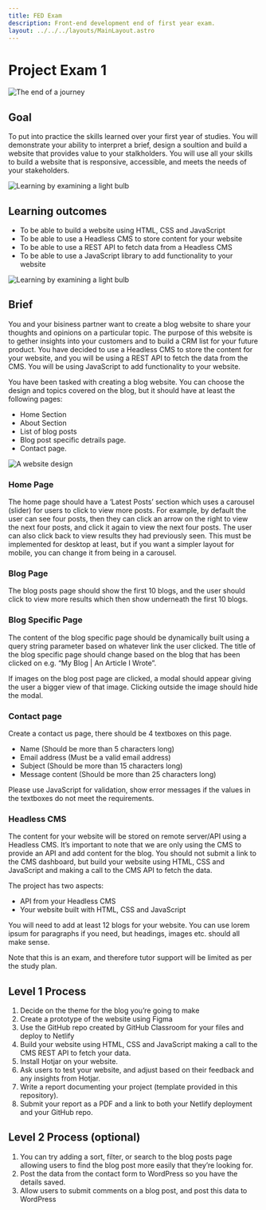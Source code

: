 ```yaml
---
title: FED Exam
description: Front-end development end of first year exam.
layout: ../../../layouts/MainLayout.astro
---
```


# Project Exam 1

![The end of a journey](/images/Seak_ZA_the_end_of_the_learning_journey_into_software_developme.png)

## Goal

To put into practice the skills learned over your first year of studies. You will demonstrate your ability to interpret a brief, design a soultion and build a website that provides value to your stalkholders. You will use all your skills to build a website that is responsive, accessible, and meets the needs of your stakeholders.

![Learning by examining a light bulb](/images/Seak_ZA_Sam_from_death_stranding_finding_high-tech_blueprints.png)

## Learning outcomes

- To be able to build a website using HTML, CSS and JavaScript
- To be able to use a Headless CMS to store content for your website
- To be able to use a REST API to fetch data from a Headless CMS
- To be able to use a JavaScript library to add functionality to your website

![Learning by examining a light bulb](/images/Seak_ZA_death_stranding_learning_lightbulb_moment_futurism.png)

## Brief

You and your bisiness partner want to create a blog website to share your thoughts and opinions on a particular topic. The purpose of this website is to gether insights into your customers and to build a CRM list for your future product. You have decided to use a Headless CMS to store the content for your website, and you will be using a REST API to fetch the data from the CMS. You will be using JavaScript to add functionality to your website.

You have been tasked with creating a blog website. You can choose the design and topics covered on the blog, but it should have at least the following pages:

- Home Section
- About Section
- List of blog posts
- Blog post specific detrails page.
- Contact page.

![A website design](/images/Seak_ZA_A_UI_website_design_of_a_norweigan_student_blog_publica-with-green.png)

### Home Page

The home page should have a ‘Latest Posts’ section which uses a carousel (slider) for users to click to view more posts. For example, by default the user can see four posts, then they can click an arrow on the right to view the next four posts, and click it again to view the next four posts. The user can also click back to view results they had previously seen. This must be implemented for desktop at least, but if you want a simpler layout for mobile, you can change it from being in a carousel.

### Blog Page

The blog posts page should show the first 10 blogs, and the user should click to view more results which then show underneath the first 10 blogs.

### Blog Specific Page

The content of the blog specific page should be dynamically built using a query string parameter based on whatever link the user clicked. The title of the blog specific page should change based on the blog that has been clicked on e.g. “My Blog | An Article I Wrote”.

If images on the blog post page are clicked, a modal should appear giving the user a bigger view of that image. Clicking outside the image should hide the modal.

### Contact page

Create a contact us page, there should be 4 textboxes on this page.

- Name (Should be more than 5 characters long)
- Email address (Must be a valid email address)
- Subject (Should be more than 15 characters long)
- Message content (Should be more than 25 characters long)

Please use JavaScript for validation, show error messages if the values in the textboxes do not meet the requirements.

### Headless CMS

The content for your website will be stored on remote server/API using a Headless CMS. It’s important to note that we are only using the CMS to provide an API and add content for the blog. You should not submit a link to the CMS dashboard, but build your website using HTML, CSS and JavaScript and making a call to the CMS API to fetch the data.

The project has two aspects:

- API from your Headless CMS
- Your website built with HTML, CSS and JavaScript

You will need to add at least 12 blogs for your website. You can use lorem ipsum for paragraphs if you need, but headings, images etc. should all make sense.

Note that this is an exam, and therefore tutor support will be limited as per the study plan.

## Level 1 Process

1. Decide on the theme for the blog you’re going to make
2. Create a prototype of the website using Figma
3. Use the GitHub repo created by GitHub Classroom for your files and deploy to Netlify
4. Build your website using HTML, CSS and JavaScript making a call to the CMS REST API to fetch your data.
5. Install Hotjar on your website.
6. Ask users to test your website, and adjust based on their feedback and any insights from Hotjar.
7. Write a report documenting your project (template provided in this repository).
8. Submit your report as a PDF and a link to both your Netlify deployment and your GitHub repo.

## Level 2 Process (optional)

1. You can try adding a sort, filter, or search to the blog posts page allowing users to find the blog post more easily that they’re looking for.
2. Post the data from the contact form to WordPress so you have the details saved.
3. Allow users to submit comments on a blog post, and post this data to WordPress
